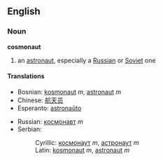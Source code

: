 ==English==
===Noun===
'''cosmonaut'''
# an [[astronaut]], especially a [[Russian]] or [[Soviet]] one
====Translations====
{{top}}
*Bosnian: [[kosmonaut]] ''m'', [[astronaut]] ''m''
*Chinese: [[航天员]]
*Esperanto: [[astronaŭto]]
{{mid}}
*Russian: [[космонавт]] ''m''
*Serbian:
*:Cyrillic: [[космонаут]] ''m'', [[астронаут]] ''m''
*:Latin: [[kosmonaut]] ''m'', [[astronaut]] ''m''
{{bottom}}